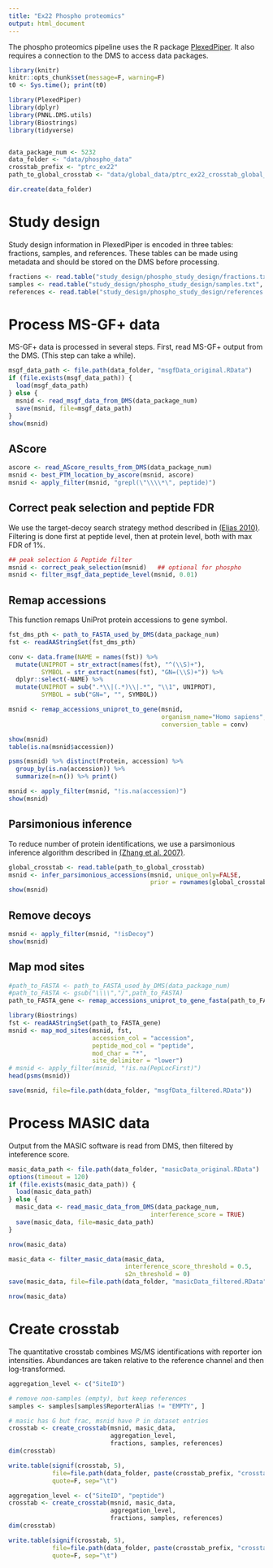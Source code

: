 ```yaml
---
title: "Ex22 Phospho proteomics"
output: html_document
---
```


The phospho proteomics pipeline uses the R package [PlexedPiper](https://github.com/vladpetyuk/PlexedPiper). It also requires a connection to the DMS to access data packages.

```r
library(knitr)
knitr::opts_chunk$set(message=F, warning=F)
t0 <- Sys.time(); print(t0)
```

```r
library(PlexedPiper)
library(dplyr)
library(PNNL.DMS.utils)
library(Biostrings)
library(tidyverse)


data_package_num <- 5232
data_folder <- "data/phospho_data"
crosstab_prefix <- "ptrc_ex22"
path_to_global_crosstab <- "data/global_data/ptrc_ex22_crosstab_global_gene_original.txt"

dir.create(data_folder)

```



# Study design

Study design information in PlexedPiper is encoded in three tables: fractions, samples, and references. 
These tables can be made using metadata and should be stored on the DMS before processing.


```r
fractions <- read.table("study_design/phospho_study_design/fractions.txt", sep = "\t", header = T)
samples <- read.table("study_design/phospho_study_design/samples.txt", sep = "\t", header = T)
references <- read.table("study_design/phospho_study_design/references.txt", sep = "\t", header = T)

```


# Process MS-GF+ data

MS-GF+ data is processed in several steps. First, read MS-GF+ output from the DMS. (This step can take a while).

```r
msgf_data_path <- file.path(data_folder, "msgfData_original.RData")
if (file.exists(msgf_data_path)) {
  load(msgf_data_path)
} else {
  msnid <- read_msgf_data_from_DMS(data_package_num)
  save(msnid, file=msgf_data_path)
}
show(msnid)

```


## AScore


```r
ascore <- read_AScore_results_from_DMS(data_package_num)
msnid <- best_PTM_location_by_ascore(msnid, ascore)
msnid <- apply_filter(msnid, "grepl(\"\\\\*\", peptide)")
```


## Correct peak selection and peptide FDR
We use the target-decoy search strategy method described in [(Elias 2010)](https://www.ncbi.nlm.nih.gov/pmc/articles/PMC2922680/). 
Filtering is done first at peptide level, then at protein level, both with max FDR of 1%.


```r
## peak selection & Peptide filter
msnid <- correct_peak_selection(msnid)   ## optional for phospho
msnid <- filter_msgf_data_peptide_level(msnid, 0.01)
```


## Remap accessions

This function remaps UniProt protein accessions to gene symbol.

```r
fst_dms_pth <- path_to_FASTA_used_by_DMS(data_package_num)
fst <- readAAStringSet(fst_dms_pth)

conv <- data.frame(NAME = names(fst)) %>%
  mutate(UNIPROT = str_extract(names(fst), "^(\\S)+"),
         SYMBOL = str_extract(names(fst), "GN=(\\S)+")) %>%
  dplyr::select(-NAME) %>%
  mutate(UNIPROT = sub(".*\\|(.*)\\|.*", "\\1", UNIPROT),
         SYMBOL = sub("GN=", "", SYMBOL))

msnid <- remap_accessions_uniprot_to_gene(msnid,
                                          organism_name="Homo sapiens",
                                          conversion_table = conv)

show(msnid)
table(is.na(msnid$accession))

psms(msnid) %>% distinct(Protein, accession) %>%
  group_by(is.na(accession)) %>%
  summarize(n=n()) %>% print()

msnid <- apply_filter(msnid, "!is.na(accession)")
show(msnid)
```


## Parsimonious inference

To reduce number of protein identifications, we use a parsimonious inference algorithm described in 
[(Zhang et al. 2007)](https://www.ncbi.nlm.nih.gov/pmc/articles/PMC2810678/).


```r
global_crosstab <- read.table(path_to_global_crosstab)
msnid <- infer_parsimonious_accessions(msnid, unique_only=FALSE,
                                       prior = rownames(global_crosstab))
show(msnid)

```


## Remove decoys


```r
msnid <- apply_filter(msnid, "!isDecoy")
show(msnid)

```


## Map mod sites


```r
#path_to_FASTA <- path_to_FASTA_used_by_DMS(data_package_num)
#path_to_FASTA <- gsub("\\\\","/",path_to_FASTA)
path_to_FASTA_gene <- remap_accessions_uniprot_to_gene_fasta(path_to_FASTA)

library(Biostrings)
fst <- readAAStringSet(path_to_FASTA_gene)
msnid <- map_mod_sites(msnid, fst, 
                       accession_col = "accession", 
                       peptide_mod_col = "peptide", 
                       mod_char = "*",
                       site_delimiter = "lower")
# msnid <- apply_filter(msnid, "!is.na(PepLocFirst)")
head(psms(msnid))

save(msnid, file=file.path(data_folder, "msgfData_filtered.RData"))

```


# Process MASIC data

Output from the MASIC software is read from DMS, then filtered by inteference score.


```r
masic_data_path <- file.path(data_folder, "masicData_original.RData")
options(timeout = 120)
if (file.exists(masic_data_path)) {
  load(masic_data_path)
} else {
  masic_data <- read_masic_data_from_DMS(data_package_num,
                                       interference_score = TRUE)
  save(masic_data, file=masic_data_path)
}

nrow(masic_data)

```


```r
masic_data <- filter_masic_data(masic_data,
                                interference_score_threshold = 0.5,
                                s2n_threshold = 0)
save(masic_data, file=file.path(data_folder, "masicData_filtered.RData"))

nrow(masic_data)
```


# Create crosstab

The quantitative crosstab combines MS/MS identifications with reporter ion intensities. 
Abundances are taken relative to the reference channel and then log-transformed.


```r
aggregation_level <- c("SiteID")

# remove non-samples (empty), but keep references
samples <- samples[samples$ReporterAlias != "EMPTY", ]

# masic has G but frac, msnid have P in dataset entries
crosstab <- create_crosstab(msnid, masic_data,
                            aggregation_level,
                            fractions, samples, references)
dim(crosstab)

write.table(signif(crosstab, 5),
            file=file.path(data_folder, paste(crosstab_prefix, "crosstab_phospho_siteID_original.txt", sep="_")),
            quote=F, sep="\t")

```



```r
aggregation_level <- c("SiteID", "peptide")
crosstab <- create_crosstab(msnid, masic_data,
                            aggregation_level,
                            fractions, samples, references)
dim(crosstab)

write.table(signif(crosstab, 5),
            file=file.path(data_folder, paste(crosstab_prefix, "crosstab_phospho_peptide_original.txt", sep="_")),
            quote=F, sep="\t")

```




